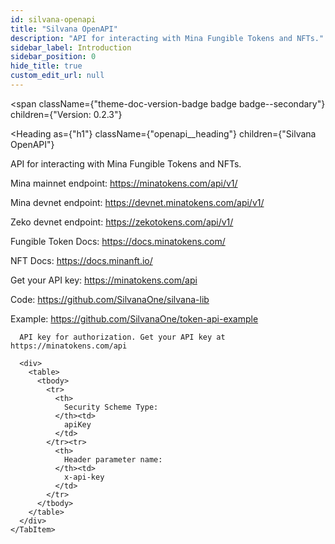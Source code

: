 ```yaml
---
id: silvana-openapi
title: "Silvana OpenAPI"
description: "API for interacting with Mina Fungible Tokens and NFTs."
sidebar_label: Introduction
sidebar_position: 0
hide_title: true
custom_edit_url: null
---
```



<span
  className={"theme-doc-version-badge badge badge--secondary"}
  children={"Version: 0.2.3"}
>
</span>

<Heading
  as={"h1"}
  className={"openapi__heading"}
  children={"Silvana OpenAPI"}
>
</Heading>



API for interacting with Mina Fungible Tokens and NFTs.

Mina mainnet endpoint: https://minatokens.com/api/v1/

Mina devnet endpoint: https://devnet.minatokens.com/api/v1/

Zeko devnet endpoint: https://zekotokens.com/api/v1/

Fungible Token Docs: https://docs.minatokens.com/

NFT Docs: https://docs.minanft.io/

Get your API key: https://minatokens.com/api

Code: https://github.com/SilvanaOne/silvana-lib

Example: https://github.com/SilvanaOne/token-api-example


<div
  style={{"marginBottom":"2rem"}}
>
  <Heading
    id={"authentication"}
    as={"h2"}
    className={"openapi-tabs__heading"}
    children={"Authentication"}
  >
  </Heading><SchemaTabs
    className={"openapi-tabs__security-schemes"}
  >
    <TabItem
      label={"API Key: ApiKeyAuth"}
      value={"ApiKeyAuth"}
    >
      
      
      API key for authorization. Get your API key at https://minatokens.com/api
      
      <div>
        <table>
          <tbody>
            <tr>
              <th>
                Security Scheme Type:
              </th><td>
                apiKey
              </td>
            </tr><tr>
              <th>
                Header parameter name:
              </th><td>
                x-api-key
              </td>
            </tr>
          </tbody>
        </table>
      </div>
    </TabItem>
  </SchemaTabs>
</div>
      